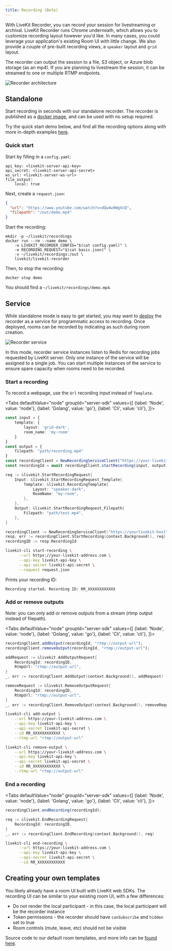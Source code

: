 ```yaml
---
title: Recording (Beta)
---
```


With LiveKit Recorder, you can record your session for livestreaming or archival. LiveKit Recorder runs Chrome underneath, which allows you to customize recording layout however you'd like. In many cases, you could leverage your application's existing Room UI with little change. We also provide a couple of pre-built recording views, a `speaker` layout and `grid` layout.

The recorder can output the session to a file, S3 object, or Azure blob storage (as an mp4). If you are planning to livestream the session, it can be streamed to one or multiple RTMP endpoints.

![Recorder architecture](/img/recorder/recorder-architecture.svg)

## Standalone

Start recording in seconds with our standalone recorder. The recorder is published as a [docker image](https://hub.docker.com/r/livekit/livekit-recorder), and can be used with no setup required.

Try the quick start demo below, and find all the recording options along with more in-depth examples [here](https://github.com/livekit/livekit-recorder).

### Quick start

Start by filling in a `config.yaml`:
```
api_key: <livekit-server-api-key>
api_secret: <livekit-server-api-secret>
ws_url: <livekit-server-ws-url>
file_output:
    local: true
```

Next, create a `request.json`:
```json
{
  "url": "https://www.youtube.com/watch?v=dQw4w9WgXcQ",
  "filepath": "/out/demo.mp4"
}
```

Start the recording:
```shell
mkdir -p ~/livekit/recordings
docker run --rm --name demo \
    -e LIVEKIT_RECORDER_CONFIG="$(cat config.yaml)" \
    -e RECORDING_REQUEST="$(cat basic.json)" \
    -v ~/livekit/recordings:/out \
    livekit/livekit-recorder
```

Then, to stop the recording:
```shell
docker stop demo
```

You should find a `~/livekit/recordings/demo.mp4`.

## Service

While standalone mode is easy to get started, you may want to [deploy](/guides/deploy/recorder) the recorder as a service for programmatic access to recording.
Once deployed, rooms can be recorded by indicating as such during room creation.

![Recorder service](/img/recorder/recorder-service.svg)

In this mode, recorder service instances listen to Redis for recording jobs requested by LiveKit server.
Only one instance of the service will be assigned to a single job.
You can start multiple instances of the service to ensure spare capacity when rooms need to be recorded.

### Start a recording

To record a webpage, use the `Url` recording input instead of `Template`.

<Tabs
    defaultValue="node"
    groupId="server-sdk"
    values={[
        {label: 'Node', value: 'node'},
        {label: 'Golang', value: 'go'},
        {label: 'Cli', value: 'cli'},
    ]}>
  <TabItem value="node">

```typescript title="TypeScript"
const input = {
    template: {
        layout: 'grid-dark',
        room_name: 'my-room'
    }
}
const output = {
    filepath: "path/recording.mp4"
}
const recordingClient = NewRecordingServiceClient("https://your-livekit-host", "livekit-api-key", "livekit-api-secret");
const recordingId = await recordingClient.startRecording(input, output)
```

  </TabItem>

  <TabItem value="go">

```go title="Go"
req := &livekit.StartRecordingRequest{
    Input: &livekit.StartRecordingRequest_Template{
        Template: &livekit.RecordingTemplate{
            Layout: "speaker-dark",
            RoomName: "my-room",
        },
    },
    Output: &livekit.StartRecordingRequest_Filepath{
        Filepath: "path/test.mp4",
    },
}

recordingClient := NewRecordingServiceClient("https://yourlivekit-host", "livekit-api-key", "livekit-api-secret")
resp, err := recordingClient.StartRecording(context.Background(), req)
recordingID := resp.RecordingId
```

  </TabItem>

  <TabItem value="cli">

```bash
livekit-cli start-recording \
      --url https://your-livekit-address.com \
      --api-key livekit-api-key \
      --api-secret livekit-api-secret \
      --request request.json
```
Prints your recording ID:
```
Recording started. Recording ID: RR_XXXXXXXXXXXX
```

  </TabItem>

</Tabs>

### Add or remove outputs

Note: you can only add or remove outputs from a stream (rtmp output instead of filepath).

<Tabs
    defaultValue="node"
    groupId="server-sdk"
    values={[
        {label: 'Node', value: 'node'},
        {label: 'Golang', value: 'go'},
        {label: 'Cli', value: 'cli'},
    ]}>
  <TabItem value="node">

```typescript title="TypeScript"
recordingClient.addOutput(recordingId, "rtmp://output-url");
recordingClient.removeOutput(recordingId, "rtmp://output-url");
```

  </TabItem>

  <TabItem value="go">

```go title="Go"
addRequest := &livekit.AddOutputRequest{
    RecordingId: recordingID,
    RtmpUrl: "rtmp://output-url",
}
_, err := recordingClient.AddOutput(context.Background(), addRequest)

removeRequest := &livekit.RemoveOutputRequest{
    RecordingId: recordingID,
    RtmpUrl: "rtmp://output-url",
}
_, err := recordingClient.RemoveOutput(context.Background(), removeRequest)
```

  </TabItem>

  <TabItem value="cli">

```bash
livekit-cli add-output \
    --url https://your-livekit-address.com \
    --api-key livekit-api-key \
    --api-secret livekit-api-secret \
    --id RR_XXXXXXXXXXXX \
    --rtmp-url "rtmp://output-url"

livekit-cli remove-output \
    --url https://your-livekit-address.com \
    --api-key livekit-api-key \
    --api-secret livekit-api-secret \
    --id RR_XXXXXXXXXXXX \
    --rtmp-url "rtmp://output-url"
```

  </TabItem>

</Tabs>

### End a recording

<Tabs
    defaultValue="node"
    groupId="server-sdk"
    values={[
        {label: 'Node', value: 'node'},
        {label: 'Golang', value: 'go'},
        {label: 'Cli', value: 'cli'},
    ]}>
  <TabItem value="node">

```typescript title="TypeScript"
recordingClient.endRecording(recordingId);
```

  </TabItem>

  <TabItem value="go">

```go title="Go"
req := &livekit.EndRecordingRequest{
    RecordingId: recordingID,
}
_, err := recordingClient.EndRecording(context.Background(), req)
```

  </TabItem>

  <TabItem value="cli">

```bash
livekit-cli end-recording \
      --url https://your-livekit-address.com \
      --api-key livekit-api-key \
      --api-secret livekit-api-secret \
      --id RR_XXXXXXXXXXXX
```

  </TabItem>

</Tabs>

## Creating your own templates

You likely already have a room UI built with LiveKit web SDKs. The recording UI can be similar to your existing room UI, with a few differences:

- Do not render the local participant - in this case, the local participant will be the recorder instance
- Token permissions - the recorder should have `canSubscribe` and `hidden` set to true
- Room controls (mute, leave, etc) should not be visible

Source code to our default room templates, and more info can be [found here](https://github.com/livekit/livekit-recorder/tree/main/web).
